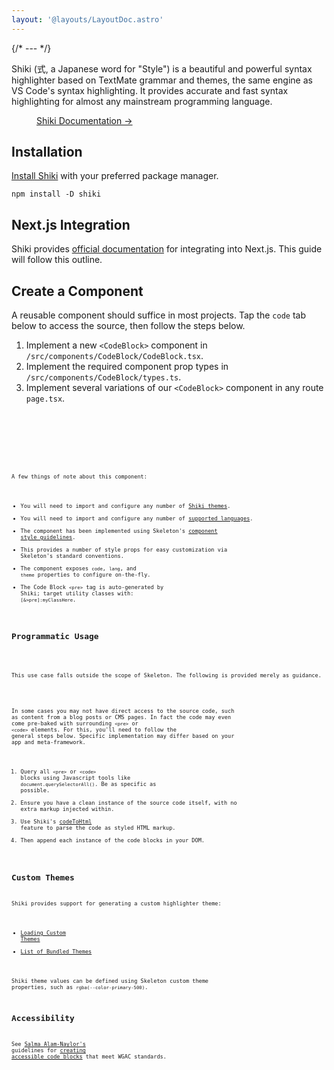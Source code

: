 ```yaml
---
layout: '@layouts/LayoutDoc.astro'
---
```




{/* --- */}

<p class="text-xl">
	Shiki (式, a Japanese word for "Style") is a beautiful and powerful syntax highlighter based on TextMate grammar and themes, the same
	engine as VS Code's syntax highlighting. It provides accurate and fast syntax highlighting for almost any mainstream programming language.
</p>

<figure class="card-filled-enhanced flex justify-center gap-4 p-8">
	<a href="https://shiki.style/" target="_blank" class="btn preset-filled">
		Shiki Documentation &rarr;
	</a>
</figure>

## Installation

[Install Shiki](https://shiki.style/guide/install) with your preferred package manager.

```console
npm install -D shiki
```

## Next.js Integration

Shiki provides [official documentation](https://shiki.style/packages/next) for integrating into Next.js. This guide will follow this outline.

## Create a Component

A reusable component should suffice in most projects. Tap the `code` tab below to access the source, then follow the steps below.

1. Implement a new `<CodeBlock>` component in `/src/components/CodeBlock/CodeBlock.tsx`.
2. Implement the required component prop types in `/src/components/CodeBlock/types.ts`.
3. Implement several variations of our `<CodeBlock>` component in any route `page.tsx`.

<Preview client:load>
	<Fragment slot="preview">
		<Example />
	</Fragment>
	<Fragment slot="code">
		<div class="space-y-4">
			<Code code={ReactComponentRaw} lang="tsx" title="CodeBlock.tsx" />
			<Code code={TypesRaw} lang="ts" title="types.ts" />
			<Code code={ReactPageRaw} lang="tsx" title="page.tsx" />
		</div>
	</Fragment>
</Preview>

A few things of note about this component:

- You will need to import and configure any number of [Shiki themes](https://shiki.style/themes).
- You will need to import and configure any number of [supported languages](https://shiki.style/languages).
- The component has been implemented using Skeleton's [component style guidelines](http://localhost:4321/docs/resources/contribute/components).
- This provides a number of style props for easy customization via Skeleton's standard conventions.
- The component exposes `code`, `lang`, and `theme` properties to configure on-the-fly.
- The Code Block `<pre>` tag is auto-generated by Shiki; target utility classes with: `[&>pre]:myClassHere`.

## Programmatic Usage

<div class="card preset-outlined-warning-500 space-y-8 p-8">
	<p>This use case falls outside the scope of Skeleton. The following is provided merely as guidance.</p>
</div>

In some cases you may not have direct access to the source code, such as content from a blog posts or CMS pages. In fact the code may even come pre-baked with surrounding `<pre>` or `<code>` elements. For this, you'll need to follow the general steps below. Specific implementation may differ based on your app and meta-framework.

1. Query all `<pre>` or `<code>` blocks using Javascript tools like `document.querySelectorAll()`. Be as specific as possible.
2. Ensure you have a clean instance of the source code itself, with no extra markup injected within.
3. Use Shiki's [codeToHtml](https://shiki.style/guide/install#shorthands) feature to parse the code as styled HTML markup.
4. Then append each instance of the code blocks in your DOM.

## Custom Themes

Shiki provides support for generating a custom highlighter theme:

- [Loading Custom Themes](https://shiki.style/guide/load-theme)
- [List of Bundled Themes](https://shiki.style/themes)

Shiki theme values can be defined using Skeleton custom theme properties, such as `rgba(--color-primary-500)`.

## Accessibility

See [Salma Alam-Naylor's](https://whitep4nth3r.com/about/) guidelines for [creating accessible code blocks](https://whitep4nth3r.com/blog/how-to-make-your-code-blocks-accessible-on-your-website/) that meet WGAC standards.
